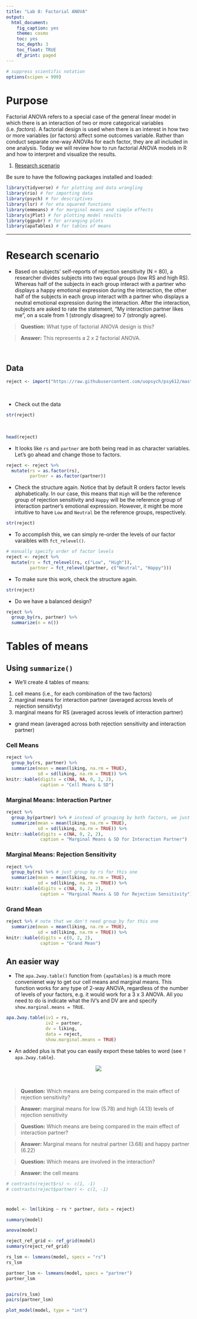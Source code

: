 ```yaml
---
title: "Lab 8: Factorial ANOVA"
output: 
  html_document: 
    fig_caption: yes
    theme: cosmo
    toc: yes
    toc_depth: 3
    toc_float: TRUE
    df_print: paged
---
```


```r
# suppress scientific notation
options(scipen = 999)
```


# Purpose
Factorial ANOVA refers to a special case of the general linear model in which there is an interaction of two or more categorical variables (i.e. *factors*). A factorial design is used when there is an interest in how two or more variables (or factors) affect some outcomes variable. Rather than conduct separate one-way ANOVAs for each factor, they are all included in one analysis. Today we will review how to run factorial ANOVA models in R and how to interpret and visualize the results. 


1. [Research scenario](#scenario)

Be sure to have the following packages installed and loaded:

```r
library(tidyverse) # for plotting and data wrangling
library(rio) # for importing data
library(psych) # for descriptives
library(lsr) # for eta squared functions
library(emmeans) # for marginal means and simple effects
library(sjPlot) # for plotting model results 
library(ggpubr) # for arranging plots
library(apaTables) # for tables of means
```

***

# Research scenario{#scenario}

* Based on subjects' self-reports of rejection sensitivity (N = 80), a researcher divides subjects into two equal groups (low RS and high RS).  Whereas half of the subjects in each group interact with a partner who displays a happy emotional expression during the interaction, the other half of the subjects in each group interact with a partner who displays a neutral emotional expression during the interaction.  After the interaction, subjects are asked to rate the statement, "My interaction partner likes me", on a scale from 1 (strongly disagree) to 7 (strongly agree).

>**Question:** What type of factorial ANOVA design is this?  

>**Answer:** This represents a 2 x 2 factorial ANOVA.

<br>

## Data

```r
reject <- import("https://raw.githubusercontent.com/uopsych/psy612/master/labs/lab-8/data/reject.csv")
```

<br>

* Check out the data

```r
str(reject)
```

<br> 

```r
head(reject)
```

* It looks like `rs` and `partner` are both being read in as character variables. Let's go ahead and change those to factors.

```r
reject <- reject %>% 
  mutate(rs = as.factor(rs),
         partner = as.factor(partner))
```

* Check the structure again. Notice that by default R orders factor levels alphabetically. In our case, this means that `High` will be the reference group of rejection sensitivity and `Happy` will be the reference group of interaction partner's emotional expression. However, it might be more intuitive to have `Low` and `Neutral` be the reference groups, respectively. 

```r
str(reject)
```

* To accomplish this, we can simply re-order the levels of our factor varaibles with `fct_relevel()`.

```r
# manually specify order of factor levels
reject <- reject %>% 
  mutate(rs = fct_relevel(rs, c("Low", "High")), 
         partner = fct_relevel(partner, c("Neutral", "Happy")))
```

* To make sure this work, check the structure again.

```r
str(reject)
```

* Do we have a balanced design?

```r
reject %>%
  group_by(rs, partner) %>% 
  summarize(n = n())
```

# Tables of means

## Using `summarize()`

* We'll create 4 tables of means:

1. cell means (i.e., for each combination of the two factors)
2. marginal means for interaction partner (averaged across levels of rejection sensitivty)
3. marginal means for RS (averaged across levels of interaction partner)
- grand mean (averaged across both rejection sensitivity and interaction partner)

### Cell Means

```r
reject %>%
  group_by(rs, partner) %>% 
  summarize(mean = mean(liking, na.rm = TRUE),
            sd = sd(liking, na.rm = TRUE)) %>% 
knitr::kable(digits = c(NA, NA, 0, 2, 2),
             caption = "Cell Means & SD")
```

### Marginal Means: Interaction Partner

```r
reject %>%
  group_by(partner) %>% # instead of grouping by both factors, we just group by interaction partner
  summarize(mean = mean(liking, na.rm = TRUE),
            sd = sd(liking, na.rm = TRUE)) %>% 
knitr::kable(digits = c(NA, 0, 2, 2),
             caption = "Marginal Means & SD for Interaction Partner")
```

### Marginal Means: Rejection Sensitivity

```r
reject %>%
  group_by(rs) %>% # just group by rs for this one
  summarize(mean = mean(liking, na.rm = TRUE),
            sd = sd(liking, na.rm = TRUE)) %>% 
knitr::kable(digits = c(NA, 0, 2, 2),
             caption = "Marginal Means & SD for Rejection Sensitivity")
```

### Grand Mean

```r
reject %>% # note that we don't need group_by for this one
  summarize(mean = mean(liking, na.rm = TRUE),
            sd = sd(liking, na.rm = TRUE)) %>% 
knitr::kable(digits = c(0, 2, 2),
             caption = "Grand Mean")
```

## An easier way

* The `apa.2way.table()` function from `{apaTables}` is a much more convenienet way to get our cell means and marginal means. This function works for any type of 2-way ANOVA, regardless of the number of levels of your factors, e.g. it would work for a 3 x 3 ANOVA. All you need to do is indicate what the IV's and DV are and specify `show.marginal.means = TRUE`. 

```r
apa.2way.table(iv1 = rs, 
               iv2 = partner, 
               dv = liking, 
               data = reject,
               show.marginal.means = TRUE)
```


* An added plus is that you can easily export these tables to word (see `?apa.2way.table`).

<center>
![](images/means.png)
</center>

<br>

>**Question:** Which means are being compared in the main effect of rejection sensitivity?

>**Answer:** marginal means for low (5.78) and high (4.13) levels of rejection sensitivity

>**Question:** Which means are being compared in the main effect of interaction partner?

>**Answer:** Marginal means for neutral partner (3.68) and happy partner (6.22) 

>**Question:**  Which means are involved in the interaction?

>**Answer:** the cell means


```r
# contrasts(reject$rs) <- c(1, -1)
# contrasts(reject$partner) <- c(1, -1)
```

# 

```r
model <- lm(liking ~ rs * partner, data = reject) 
```

```r
summary(model)
```

```r
anova(model)
```


```r
reject_ref_grid <- ref_grid(model)
summary(reject_ref_grid)
```


```r
rs_lsm <- lsmeans(model, specs = "rs")
rs_lsm

partner_lsm <- lsmeans(model, specs = "partner")
partner_lsm


pairs(rs_lsm)
pairs(partner_lsm)
```

```r
plot_model(model, type = "int")
```

